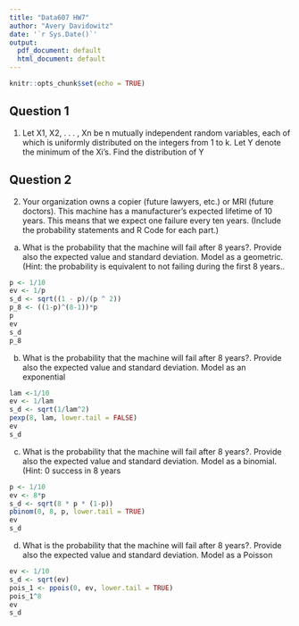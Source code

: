 ```yaml
---
title: "Data607 HW7"
author: "Avery Davidowitz"
date: '`r Sys.Date()`'
output:
  pdf_document: default
  html_document: default
---
```


```r
knitr::opts_chunk$set(echo = TRUE)
```

## Question 1
1. Let X1, X2, . . . , Xn be n mutually independent random variables, each of
which is uniformly distributed on the integers from 1 to k. Let Y denote the
minimum of the Xi’s. Find the distribution of Y 

## Question 2
2. Your organization owns a copier (future lawyers, etc.) or MRI (future doctors).
This machine has a manufacturer’s expected lifetime of 10 years. This means
that we expect one failure every ten years. (Include the probability statements
and R Code for each part.)

a. What is the probability that the machine will fail after 8 years?. Provide also the
expected value and standard deviation. Model as a geometric. (Hint: the probability is
equivalent to not failing during the first 8 years..
```r
p <- 1/10
ev <- 1/p
s_d <- sqrt((1 - p)/(p ^ 2))
p_8 <- ((1-p)^(8-1))*p
p
ev
s_d
p_8
```

b. What is the probability that the machine will fail after 8 years?. Provide also the
expected value and standard deviation. Model as an exponential
```r
lam <-1/10
ev <- 1/lam
s_d <- sqrt(1/lam^2)
pexp(8, lam, lower.tail = FALSE)
ev
s_d
```

c. What is the probability that the machine will fail after 8 years?. Provide also the
expected value and standard deviation. Model as a binomial. (Hint: 0 success in 8
years
```r
p <- 1/10
ev <- 8*p
s_d <- sqrt(8 * p * (1-p))
pbinom(0, 8, p, lower.tail = TRUE)
ev
s_d
```

d. What is the probability that the machine will fail after 8 years?. Provide also the
expected value and standard deviation. Model as a Poisson
```r
ev <- 1/10
s_d <- sqrt(ev)
pois_1 <- ppois(0, ev, lower.tail = TRUE)
pois_1^8
ev
s_d
```

